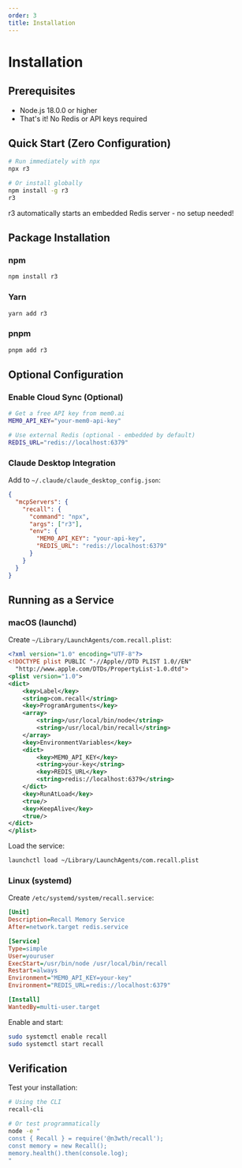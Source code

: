 ```yaml
---
order: 3
title: Installation
---
```


# Installation

## Prerequisites

- Node.js 18.0.0 or higher
- That's it! No Redis or API keys required

## Quick Start (Zero Configuration)

```bash
# Run immediately with npx
npx r3

# Or install globally
npm install -g r3
r3
```

r3 automatically starts an embedded Redis server - no setup needed!

## Package Installation

### npm

```bash
npm install r3
```

### Yarn

```bash
yarn add r3
```

### pnpm

```bash
pnpm add r3
```

## Optional Configuration

### Enable Cloud Sync (Optional)

```bash
# Get a free API key from mem0.ai
MEM0_API_KEY="your-mem0-api-key"

# Use external Redis (optional - embedded by default)
REDIS_URL="redis://localhost:6379"
```

### Claude Desktop Integration

Add to `~/.claude/claude_desktop_config.json`:

```json
{
  "mcpServers": {
    "recall": {
      "command": "npx",
      "args": ["r3"],
      "env": {
        "MEM0_API_KEY": "your-api-key",
        "REDIS_URL": "redis://localhost:6379"
      }
    }
  }
}
```

## Running as a Service

### macOS (launchd)

Create `~/Library/LaunchAgents/com.recall.plist`:

```xml
<?xml version="1.0" encoding="UTF-8"?>
<!DOCTYPE plist PUBLIC "-//Apple//DTD PLIST 1.0//EN"
  "http://www.apple.com/DTDs/PropertyList-1.0.dtd">
<plist version="1.0">
<dict>
    <key>Label</key>
    <string>com.recall</string>
    <key>ProgramArguments</key>
    <array>
        <string>/usr/local/bin/node</string>
        <string>/usr/local/bin/recall</string>
    </array>
    <key>EnvironmentVariables</key>
    <dict>
        <key>MEM0_API_KEY</key>
        <string>your-key</string>
        <key>REDIS_URL</key>
        <string>redis://localhost:6379</string>
    </dict>
    <key>RunAtLoad</key>
    <true/>
    <key>KeepAlive</key>
    <true/>
</dict>
</plist>
```

Load the service:

```bash
launchctl load ~/Library/LaunchAgents/com.recall.plist
```

### Linux (systemd)

Create `/etc/systemd/system/recall.service`:

```ini
[Unit]
Description=Recall Memory Service
After=network.target redis.service

[Service]
Type=simple
User=youruser
ExecStart=/usr/bin/node /usr/local/bin/recall
Restart=always
Environment="MEM0_API_KEY=your-key"
Environment="REDIS_URL=redis://localhost:6379"

[Install]
WantedBy=multi-user.target
```

Enable and start:

```bash
sudo systemctl enable recall
sudo systemctl start recall
```

## Verification

Test your installation:

```bash
# Using the CLI
recall-cli

# Or test programmatically
node -e "
const { Recall } = require('@n3wth/recall');
const memory = new Recall();
memory.health().then(console.log);
"
```
